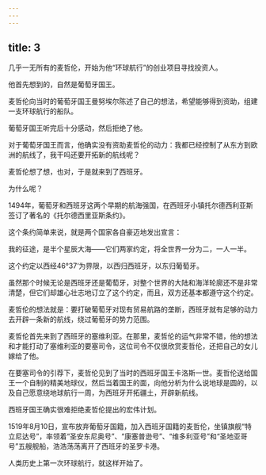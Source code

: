 ```yaml
---
---
---
```

title: 3
---



几乎一无所有的麦哲伦，开始为他“环球航行”的创业项目寻找投资人。

他首先想到的，自然是葡萄牙国王。

麦哲伦向当时的葡萄牙国王曼努埃尔陈述了自己的想法，希望能够得到资助，组建一支环球航行的船队。

葡萄牙国王听完后十分感动，然后拒绝了他。

对于葡萄牙国王而言，他确实没有资助麦哲伦的动力：我都已经控制了从东方到欧洲的航线了，我干吗还要开拓新的航线呢？

麦哲伦想了想，也对，于是就来到了西班牙。

为什么呢？

1494年，葡萄牙和西班牙这两个早期的航海强国，在西班牙小镇托尔德西利亚斯签订了著名的《托尔德西里亚斯条约》。

这个条约简单来说，就是两个国家各自豪迈地发出宣言：

我的征途，是半个星辰大海——它们两家约定，将全世界一分为二，一人一半。

这个约定以西经46°37‘为界限，以西归西班牙，以东归葡萄牙。

虽然那个时候无论是西班牙还是葡萄牙，对整个世界的大陆和海洋轮廓还不是非常清楚，但它们却雄心壮志地订立了这个约定，而且，双方还基本都遵守这个约定。

麦哲伦的想法就是：要打破葡萄牙对现有贸易航路的垄断，西班牙就有足够的动力去开辟一条新的航线，绕过葡萄牙的势力范围。

麦哲伦首先来到了西班牙的塞维利亚。在那里，麦哲伦的运气非常不错，他的想法和才能打动了塞维利亚的要塞司令，这位司令不仅很欣赏麦哲伦，还把自己的女儿嫁给了他。

在要塞司令的引荐下，麦哲伦见到了当时的西班牙国王卡洛斯一世。麦哲伦送给国王一个自制的精美地球仪，然后当着国王的面，向他分析为什么说地球是圆的，以及自己愿意绕地球航行一周，为西班牙开拓疆土，开辟新航线。

西班牙国王确实很难拒绝麦哲伦提出的宏伟计划。

1519年8月10日，宣布放弃葡萄牙国籍，加入西班牙国籍的麦哲伦，坐镇旗舰“特立尼达号”，率领着“圣安东尼奥号”、“康塞普逊号”、“维多利亚号”和“圣地亚哥号”五艘舰船，浩浩荡荡离开了西班牙的圣罗卡港。

人类历史上第一次环球航行，就这样开始了。